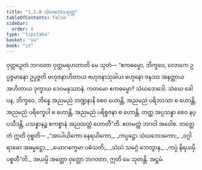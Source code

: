 ```yaml
---
title: "1.2.8 သံဃဘေဒသုတ္တ"
tableOfContents: false
sidebar:
  order: 8
type: "tipitaka"
basket: "su"
book: "it"
---
```



<DynamicBreadcrumb />

<Division number="18" book="it" e="ch" v="18" p="202">

<Paragraph number="93" book="it">
ဝုတ္တဉှေတံ ဘဂဝတာ ဝုတ္တမရဟတာတိ မေ သုတံ—
</Paragraph>

<Paragraph number="94" book="it">
“ဧကဓမ္မော, ဘိက္ခဝေ, လောကေ ဥပ္ပဇ္ဇမာနော ဥပ္ပဇ္ဇတိ ဗဟုဇနာဟိတာယ ဗဟုဇနာသုခါယ ဗဟုနော ဇနဿ အနတ္ထာယ အဟိတာယ ဒုက္ခာယ ဒေဝမနုဿာနံ. ကတမော ဧကဓမ္မော? သံဃဘေဒေါ. သံဃေ ခေါ ပန, ဘိက္ခဝေ, ဘိန္နေ အညမညံ ဘဏ္ဍနာနိ စေဝ ဟောန္တိ, အညမညံ ပရိဘာသာ စ ဟောန္တိ, အညမညံ ပရိက္ခေပါ စ ဟောန္တိ, အညမညံ ပရိစ္စဇနာ စ ဟောန္တိ. တတ္ထ အပ္ပသန္နာ စေဝ နပ္ပသီဒန္တိ, ပသန္နာနဉ္စ ဧကစ္စာနံ အညထတ္တံ ဟောတီ”တိ. ဧတမတ္ထံ ဘဂဝါ အဝေါစ. တတ္ထေတံ ဣတိ ဝုစ္စတိ—
</Paragraph>

<Paragraph number="95" type="verses" book="it">
_“အာပါယိကော နေရယိကော,_  
_ကပ္ပဋ္ဌော သံဃဘေဒကော;_  
_ဝဂ္ဂါရာမော အဓမ္မဋ္ဌော,_  
_ယောဂက္ခေမာ ပဓံသတိ;_  
_သံဃံ သမဂ္ဂံ ဘေတွာန,_  
_ကပ္ပံ နိရယမှိ ပစ္စတီ”တိ._  

</Paragraph>

<Paragraph number="96" book="it">
အယမ္ပိ အတ္ထော ဝုတ္တော ဘဂဝတာ, ဣတိ မေ သုတန္တိ.

</Paragraph>
</Division>

<Paragraph number="97" type="center" book="it">
အဋ္ဌမံ.
</Paragraph>